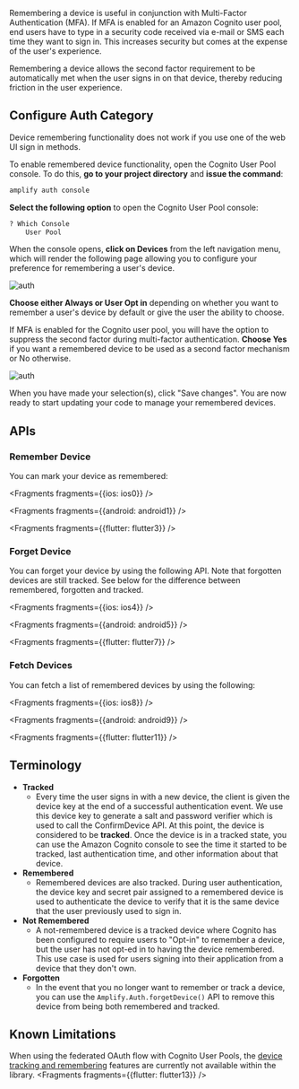 Remembering a device is useful in conjunction with Multi-Factor Authentication (MFA).  If MFA is enabled for an Amazon Cognito user pool, end users have to type in a security code received via e-mail or SMS each time they want to sign in.  This increases security but comes at the expense of the user's experience.

Remembering a device allows the second factor requirement to be automatically met when the user signs in on that device, thereby reducing friction in the user experience.

## Configure Auth Category
<Callout>
Device remembering functionality does not work if you use one of the web UI sign in methods.
</Callout>

To enable remembered device functionality, open the Cognito User Pool console.  To do this, **go to your project directory** and **issue the command**:
```bash
amplify auth console
```

**Select the following option** to open the Cognito User Pool console:
```bash
? Which Console
    User Pool
```

When the console opens, **click on Devices** from the left navigation menu, which will render the following page allowing you to configure your preference for remembering a user's device.

![auth](/images/auth/webconsole_remember1.png)

**Choose either Always or User Opt in** depending on whether you want to remember a user's device by default or give the user the ability to choose.

If MFA is enabled for the Cognito user pool, you will have the option to suppress the second factor during multi-factor authentication.  **Choose Yes** if you want a remembered device to be used as a second factor mechanism or No otherwise.

![auth](/images/auth/webconsole_remember2.png)

When you have made your selection(s), click "Save changes".  You are now ready to start updating your code to manage your remembered devices.

## APIs
### Remember Device
You can mark your device as remembered:


<Fragments fragments={{ios: ios0}} />


<Fragments fragments={{android: android1}} />


<Fragments fragments={{flutter: flutter3}} />

### Forget Device
You can forget your device by using the following API.  Note that forgotten devices are still tracked.  See below for the difference between remembered, forgotten and tracked.


<Fragments fragments={{ios: ios4}} />


<Fragments fragments={{android: android5}} />


<Fragments fragments={{flutter: flutter7}} />

### Fetch Devices
You can fetch a list of remembered devices by using the following:


<Fragments fragments={{ios: ios8}} />


<Fragments fragments={{android: android9}} />


<Fragments fragments={{flutter: flutter11}} />

## Terminology
* **Tracked**
  * Every time the user signs in with a new device, the client is given the device key at the end of a successful authentication event.  We use this device key to generate a salt and password verifier which is used to call the ConfirmDevice API.  At this point, the device is considered to be **tracked**.  Once the device is in a tracked state, you can use the Amazon Cognito console to see the time it started to be tracked, last authentication time, and other information about that device.
* **Remembered**
  * Remembered devices are also tracked. During user authentication, the device key and secret pair assigned to a remembered device is used to authenticate the device to verify that it is the same device that the user previously used to sign in.
* **Not Remembered**
  * A not-remembered device is a tracked device where Cognito has been configured to require users to "Opt-in" to remember a device, but the user has not opt-ed in to having the device remembered.  This use case is used for users signing into their application from a device that they don't own.
* **Forgotten**
  * In the event that you no longer want to remember or track a device, you can use the `Amplify.Auth.forgetDevice()` API to remove this device from being both remembered and tracked.


## Known Limitations
When using the federated OAuth flow with Cognito User Pools, the [device tracking and remembering](https://aws.amazon.com/blogs/mobile/tracking-and-remembering-devices-using-amazon-cognito-your-user-pools/) features are currently not available within the library. 
<Fragments fragments={{flutter: flutter13}} />